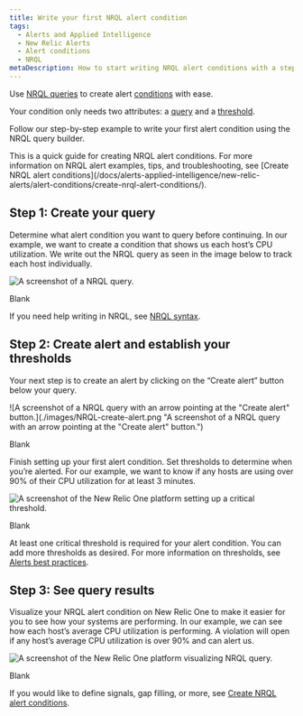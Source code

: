 ```yaml
---
title: Write your first NRQL alert condition
tags:
  - Alerts and Applied Intelligence
  - New Relic Alerts
  - Alert conditions
  - NRQL
metaDescription: How to start writing NRQL alert conditions with a step by step user case.
---
```


Use [NRQL queries](/docs/query-your-data/nrql-new-relic-query-language/get-started/introduction-nrql-new-relics-query-language/) to create alert [conditions](/docs/alerts-applied-intelligence/new-relic-alerts/alert-conditions/create-alert-conditions/) with ease.

Your condition only needs two attributes: a [query](/docs/query-your-data/explore-query-data/query-builder/introduction-query-builder/#specify-data) and a [threshold](/docs/alerts-applied-intelligence/new-relic-alerts/alert-conditions/set-thresholds-alert-condition/).

Follow our step-by-step example to write your first alert condition using the NRQL query builder.

<Callout variant="important">
This is a quick guide for creating NRQL alert conditions. For more information on NRQL alert examples, tips, and troubleshooting, see [Create NRQL alert conditions](/docs/alerts-applied-intelligence/new-relic-alerts/alert-conditions/create-nrql-alert-conditions/). 
</Callout>

## Step 1: Create your query

Determine what alert condition you want to query before continuing. In our example, we want to create a condition that shows us each host’s CPU utilization. We write out the NRQL query as seen in the image below to track each host individually.

![A screenshot of a NRQL query.](./images/NRQL-query-builder.png "A screenshot of a NRQL query.")
<figcaption>
Blank
</figcaption>

If you need help writing in NRQL, see [NRQL syntax](https://docs.newrelic.com/docs/query-your-data/nrql-new-relic-query-language/get-started/introduction-nrql-new-relics-query-language/#syntax).

## Step 2: Create alert and establish your thresholds

Your next step is to create an alert by clicking on the “Create alert” button below your query.

![A screenshot of a NRQL query with an arrow pointing at the "Create alert" button.](./images/NRQL-create-alert.png "A screenshot of a NRQL query with an arrow pointing at the "Create alert" button.")

<figcaption>
Blank
</figcaption>

Finish setting up your first alert condition. Set thresholds to determine when you’re alerted. For our example, we want to know if any hosts are using over 90% of their CPU utilization for at least 3 minutes.

![A screenshot of the New Relic One platform setting up a critical threshold.](./images/NRQL-set-threshold.png "A screenshot of the New Relic One platform setting up a critical threshold.")

<figcaption>
Blank
</figcaption>

At least one critical threshold is required for your alert condition. You can add more thresholds as desired. For more information on thresholds, see [Alerts best practices](/docs/new-relic-solutions/best-practices-guides/alerts-applied-intelligence/alerts-best-practices/#threshold-practices).

## Step 3: See query results

Visualize your NRQL alert condition on New Relic One to make it easier for you to see how your systems are performing. In our example, we can see how each host’s average CPU utilization is performing. A violation will open if any host’s average CPU utilization is over 90% and can alert us.

![A screenshot of the New Relic One platform visualizing NRQL query.](./images/NRQL-display.png "A screenshot of the New Relic One platform visualizing NRQL query.")

<figcaption>
Blank
</figcaption>

If you would like to define signals, gap filling, or more, see [Create NRQL alert conditions](/docs/alerts-applied-intelligence/new-relic-alerts/alert-conditions/create-nrql-alert-conditions/). 